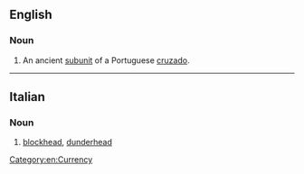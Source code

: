 ==English==

===Noun===
{{en-noun}}

# An ancient [[subunit]] of a Portuguese [[cruzado]].

[[Category:en:Currency]]
----

==Italian==

===Noun===
{{it-noun|m|f=testona}}

# [[blockhead]], [[dunderhead]]